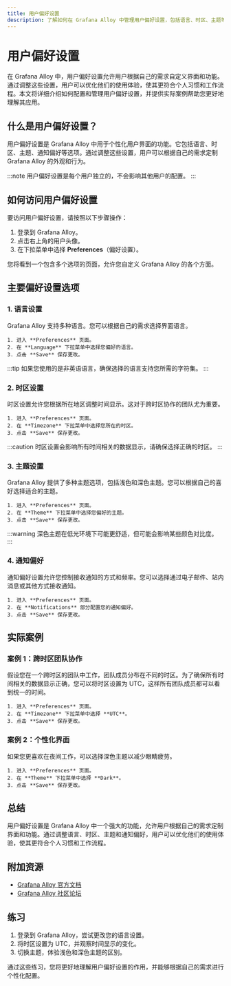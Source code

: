 ```yaml
---
title: 用户偏好设置
description: 了解如何在 Grafana Alloy 中管理用户偏好设置，包括语言、时区、主题等个性化选项。
---
```


# 用户偏好设置

在 Grafana Alloy 中，用户偏好设置允许用户根据自己的需求自定义界面和功能。通过调整这些设置，用户可以优化他们的使用体验，使其更符合个人习惯和工作流程。本文将详细介绍如何配置和管理用户偏好设置，并提供实际案例帮助您更好地理解其应用。

## 什么是用户偏好设置？

用户偏好设置是 Grafana Alloy 中用于个性化用户界面的功能。它包括语言、时区、主题、通知偏好等选项。通过调整这些设置，用户可以根据自己的需求定制 Grafana Alloy 的外观和行为。

:::note
用户偏好设置是每个用户独立的，不会影响其他用户的配置。
:::

## 如何访问用户偏好设置

要访问用户偏好设置，请按照以下步骤操作：

1. 登录到 Grafana Alloy。
2. 点击右上角的用户头像。
3. 在下拉菜单中选择 **Preferences**（偏好设置）。

您将看到一个包含多个选项的页面，允许您自定义 Grafana Alloy 的各个方面。

## 主要偏好设置选项

### 1. 语言设置

Grafana Alloy 支持多种语言。您可以根据自己的需求选择界面语言。

```plaintext
1. 进入 **Preferences** 页面。
2. 在 **Language** 下拉菜单中选择您偏好的语言。
3. 点击 **Save** 保存更改。
```

:::tip
如果您使用的是非英语语言，确保选择的语言支持您所需的字符集。
:::

### 2. 时区设置

时区设置允许您根据所在地区调整时间显示。这对于跨时区协作的团队尤为重要。

```plaintext
1. 进入 **Preferences** 页面。
2. 在 **Timezone** 下拉菜单中选择您所在的时区。
3. 点击 **Save** 保存更改。
```

:::caution
时区设置会影响所有时间相关的数据显示，请确保选择正确的时区。
:::

### 3. 主题设置

Grafana Alloy 提供了多种主题选项，包括浅色和深色主题。您可以根据自己的喜好选择适合的主题。

```plaintext
1. 进入 **Preferences** 页面。
2. 在 **Theme** 下拉菜单中选择您偏好的主题。
3. 点击 **Save** 保存更改。
```

:::warning
深色主题在低光环境下可能更舒适，但可能会影响某些颜色对比度。
:::

### 4. 通知偏好

通知偏好设置允许您控制接收通知的方式和频率。您可以选择通过电子邮件、站内消息或其他方式接收通知。

```plaintext
1. 进入 **Preferences** 页面。
2. 在 **Notifications** 部分配置您的通知偏好。
3. 点击 **Save** 保存更改。
```

## 实际案例

### 案例 1：跨时区团队协作

假设您在一个跨时区的团队中工作，团队成员分布在不同的时区。为了确保所有时间相关的数据显示正确，您可以将时区设置为 UTC，这样所有团队成员都可以看到统一的时间。

```plaintext
1. 进入 **Preferences** 页面。
2. 在 **Timezone** 下拉菜单中选择 **UTC**。
3. 点击 **Save** 保存更改。
```

### 案例 2：个性化界面

如果您更喜欢在夜间工作，可以选择深色主题以减少眼睛疲劳。

```plaintext
1. 进入 **Preferences** 页面。
2. 在 **Theme** 下拉菜单中选择 **Dark**。
3. 点击 **Save** 保存更改。
```

## 总结

用户偏好设置是 Grafana Alloy 中一个强大的功能，允许用户根据自己的需求定制界面和功能。通过调整语言、时区、主题和通知偏好，用户可以优化他们的使用体验，使其更符合个人习惯和工作流程。

## 附加资源

- [Grafana Alloy 官方文档](https://grafana.com/docs/alloy/latest/)
- [Grafana Alloy 社区论坛](https://community.grafana.com/)

## 练习

1. 登录到 Grafana Alloy，尝试更改您的语言设置。
2. 将时区设置为 UTC，并观察时间显示的变化。
3. 切换主题，体验浅色和深色主题的区别。

通过这些练习，您将更好地理解用户偏好设置的作用，并能够根据自己的需求进行个性化配置。